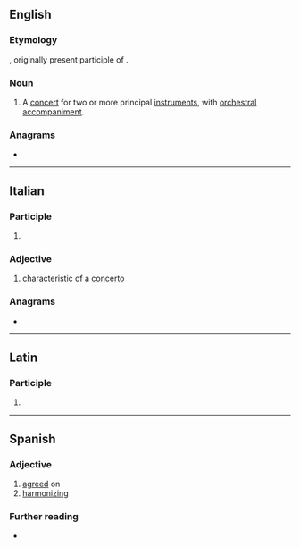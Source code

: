 ==English==

===Etymology===
{{bor|en|it|concertante}}, originally present participle of {{m|it|concertare||to form or perform a concert}}.

===Noun===
{{en-noun}}

# {{lb|en|music}} A [[concert]] for two or more principal [[instrument]]s, with [[orchestral]] [[accompaniment]].

{{Webster 1913}}

===Anagrams===
* {{anagrams|en|a=acceennortt|concentrate}}

----

==Italian==

===Participle===
{{it-presp}}

# {{present participle of|it|concertare}}

===Adjective===
{{it-adj}}

# {{lb|it|music}} characteristic of a [[concerto]]

===Anagrams===
* {{anagrams|it|a=acceennortt|concentrate|concretante}}

----

==Latin==

===Participle===
{{la-part-form|concertante}}

# {{inflection of|la|concertāns||abl|m//f//n|s}}

----

==Spanish==

===Adjective===
{{es-adj}}

# [[agreed]] on
# [[harmonizing]]

===Further reading===
* {{R:DRAE}}
